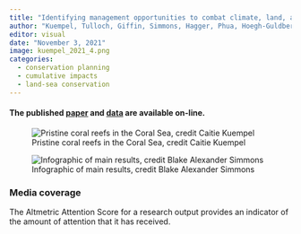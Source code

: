 ```yaml
---
title: "Identifying management opportunities to combat climate, land, and marine threats across less climate exposed coral reefs"
author: "Kuempel, Tulloch, Giffin, Simmons, Hagger, Phua, Hoegh-Guldberg"
editor: visual
date: "November 3, 2021"
image: kuempel_2021_4.png
categories:
  - conservation planning
  - cumulative impacts
  - land-sea conservation
---
```


#### The published [paper](https://conbio.onlinelibrary.wiley.com/doi/full/10.1111/cobi.13856) and [data](https://github.com/cdkuempel/50_reefs_threats) are available on-line.

![Pristine coral reefs in the Coral Sea, credit Caitie Kuempel](kuempel_2021_4.png)

![Infographic of main results, credit Blake Alexander Simmons](Reefs%20_infographic.png)

### Media coverage

The Altmetric Attention Score for a research output provides an indicator of the amount of attention that it has received.

```{=html}
<script type="text/javascript" src="https://d1bxh8uas1mnw7.cloudfront.net/assets/embed.js"></script>
```
::: {.altmetric-embed data-badge-type="medium-donut" data-badge-details="right" data-doi="10.1111/cobi.13856"}
:::
